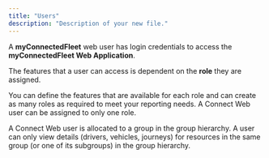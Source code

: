 ```yaml
---
title: "Users"
description: "Description of your new file."
---
```


A **myConnectedFleet** web user has login credentials to access the **myConnectedFleet Web Application**. 

The features that a user can access is dependent on the **role** they are assigned. 

You can define the features that are available for each role and can create as many roles as required to meet your reporting needs. A Connect Web user can be assigned to only one role. 

A Connect Web user is allocated to a group in the group hierarchy. A user can only view details (drivers, vehicles, journeys) for resources in the same group (or one of its subgroups) in the group hierarchy.

